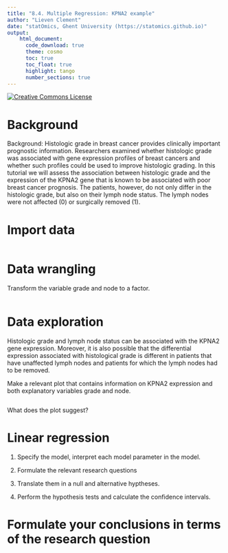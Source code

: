 ```yaml
---
title: "8.4. Multiple Regression: KPNA2 example"
author: "Lieven Clement"
date: "statOmics, Ghent University (https://statomics.github.io)"
output:
    html_document:
      code_download: true
      theme: cosmo
      toc: true
      toc_float: true
      highlight: tango
      number_sections: true
---
```


<a rel="license" href="https://creativecommons.org/licenses/by-nc-sa/4.0"><img alt="Creative Commons License" style="border-width:0" src="https://i.creativecommons.org/l/by-nc-sa/4.0/88x31.png" /></a>

# Background

Background: Histologic grade in breast cancer provides clinically important
prognostic information. Researchers examined whether histologic grade was
associated with gene expression profiles of breast cancers and whether such
profiles could be used to improve histologic grading. In this tutorial we
will assess the association between histologic grade and the expression of
the KPNA2 gene that is known to be associated with poor breast cancer prognosis.
The patients, however, do not only differ in the histologic grade,
but also on their lymph node status. The lymph nodes were not affected (0)
or surgically removed (1).

# Import data

```r

```

# Data wrangling

Transform the variable grade and node to a factor.

```r

```

# Data exploration

Histologic grade and lymph node status can be associated with the KPNA2 gene
expression. Moreover, it is also possible that the differential expression
associated with histological grade is different in patients that have
unaffected lymph nodes and patients for which the lymph nodes had to be removed.

Make a relevant plot that contains information on KPNA2 expression and both
explanatory variables grade and node.

```r

```

What does the plot suggest?

# Linear regression

1. Specify the model, interpret each model parameter in the model.

2. Formulate the relevant research questions

3. Translate them in a null and alternative hyptheses.

4. Perform the hypothesis tests  and calculate the confidence intervals.

# Formulate your conclusions in terms of the research question

